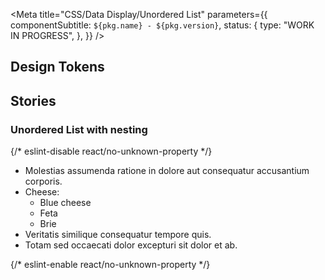 
<Meta
  title="CSS/Data Display/Unordered List"
  parameters={{
    componentSubtitle: `${pkg.name} - ${pkg.version}`,
    status: {
      type: "WORK IN PROGRESS",
    },
  }}
/>

<Description markdown={readme} />

## Design Tokens

<DesignTokenDocBlock categoryName="Unordered List" viewType="table" />

## Stories

### Unordered List with nesting

<Canvas>
  {/* eslint-disable react/no-unknown-property */}
  <Story name="Unordered list">
    <ul class="denhaag-unordered-list">
      <li>Molestias assumenda ratione in dolore aut consequatur accusantium corporis.</li>
      <li>
        Cheese:
        <ul class="denhaag-unordered-list--lower-alpha">
          <li>Blue cheese</li>
          <li>Feta</li>
          <li>Brie</li>
        </ul>
      </li>
      <li>Veritatis similique consequatur tempore quis.</li>
      <li>Totam sed occaecati dolor excepturi sit dolor et ab.</li>
    </ul>
  </Story>
  {/* eslint-enable react/no-unknown-property */}
</Canvas>
